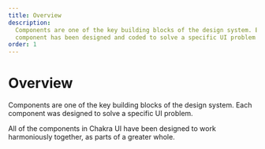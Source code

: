 ```yaml
---
title: Overview
description:
  Components are one of the key building blocks of the design system. Each
  component has been designed and coded to solve a specific UI problem
order: 1
---
```


# Overview

Components are one of the key building blocks of the design system. Each
component was designed to solve a specific UI problem.

All of the components in Chakra UI have been designed to work harmoniously
together, as parts of a greater whole.
